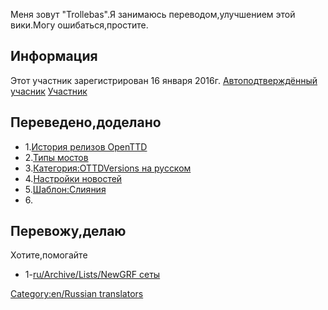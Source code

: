 Меня зовут "Trollebas".Я занимаюсь переводом,улучшением этой вики.Могу ошибаться,простите.
==Информация==
Этот участник зарегистрирован 16 января 2016г. 
[[en/Autoconfirmed users|Автоподтверждённый учасник]] [[en/Users|Участник]]

==Переведено,доделано==
*1.[[ru/Archive/OpenTTD/Main Page|История релизов OpenTTD]]
*2.[[ru/Manual/Base Set/Типы мостов|Типы мостов]]
*3.[[Template:ru/Archive/OTTDВерсии|Категория:OTTDVersions на русском]]
*4.[[ru/Archive/Manual/Settings/Настройки новостей|Настройки новостей]]
*5.[[Template:ru/Слияния|Шаблон:Слияния]]
*6.[[|]]

==Перевожу,делаю==
Хотите,помогайте
*1-[[ru/Archive/Lists/NewGRF сеты]]
[[Category:en/Russian translators]]